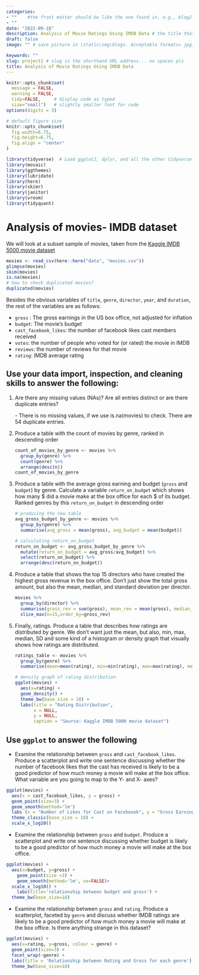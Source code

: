 ```yaml
---
categories:  
- ""    #the front matter should be like the one found in, e.g., blog2.md. It cannot be like the normal Rmd we used
- ""
date: "2022-09-18"
description: Analysis of Movie Ratings Using IMDB Data # the title that will show up once someone gets to this page
draft: false
image: "" # save picture in \static\img\blogs. Acceptable formats= jpg, jpeg, or png . Your iPhone pics wont work

keywords: ""
slug: project1 # slug is the shorthand URL address... no spaces plz
title: Analysis of Movie Ratings Using IMDB Data
---
```


```r
knitr::opts_chunk$set(
  message = FALSE, 
  warning = FALSE, 
  tidy=FALSE,     # display code as typed
  size="small")   # slightly smaller font for code
options(digits = 3)

# default figure size
knitr::opts_chunk$set(
  fig.width=6.75, 
  fig.height=6.75,
  fig.align = "center"
)
```

```r
library(tidyverse)  # Load ggplot2, dplyr, and all the other tidyverse packages
library(mosaic)
library(ggthemes)
library(lubridate)
library(here)
library(skimr)
library(janitor)
library(vroom)
library(tidyquant)
```

# Analysis of movies- IMDB dataset

We will look at a subset sample of movies, taken from the [Kaggle IMDB 5000 movie dataset](https://www.kaggle.com/carolzhangdc/imdb-5000-movie-dataset)

```r

movies <- read_csv(here::here("data", "movies.csv"))
glimpse(movies)
skim(movies)
is.na(movies)
# how to check duplicated movies?
duplicated(movies)
```

Besides the obvious variables of `title`, `genre`, `director`, `year`, and `duration`, the rest of the variables are as follows:

-   `gross` : The gross earnings in the US box office, not adjusted for inflation
-   `budget`: The movie's budget
-   `cast_facebook_likes`: the number of facebook likes cast members received
-   `votes`: the number of people who voted for (or rated) the movie in IMDB
-   `reviews`: the number of reviews for that movie
-   `rating`: IMDB average rating

## Use your data import, inspection, and cleaning skills to answer the following:

1.  Are there any missing values (NAs)? Are all entries distinct or are there duplicate entries?

    \- There is no missing values, if we use is.na(movies) to check. There are 54 duplicate entries.

2.  Produce a table with the count of movies by genre, ranked in descending order

    ```r
    count_of_movies_by_genre <- movies %>% 
      group_by(genre) %>% 
      count(genre) %>% 
      arrange(desc(n))
    count_of_movies_by_genre

    ```

3.  Produce a table with the average gross earning and budget (`gross` and `budget`) by genre. Calculate a variable `return_on_budget` which shows how many \$ did a movie make at the box office for each \$ of its budget. Ranked genres by this `return_on_budget` in descending order

    ```r
    # producing the new table
    avg_gross_budget_by_genre <- movies %>% 
      group_by(genre) %>% 
      summarise(avg_gross = mean(gross), avg_budget = mean(budget))

    # calculating return_on_budget
    return_on_budget <- avg_gross_budget_by_genre %>% 
      mutate(return_on_budget = avg_gross/avg_budget) %>% 
      select(return_on_budget) %>% 
      arrange(desc(return_on_budget))
    ```

4.  Produce a table that shows the top 15 directors who have created the highest gross revenue in the box office. Don't just show the total gross amount, but also the mean, median, and standard deviation per director.

    ```r
    movies %>% 
      group_by(director) %>% 
      summarise(gross_rev = sum(gross), mean_rev = mean(gross), median_rev = median(gross), SD_rev = sd(gross)) %>% 
      slice_max(n=15,order_by=gross_rev)
    ```

5.  Finally, ratings. Produce a table that describes how ratings are distributed by genre. We don't want just the mean, but also, min, max, median, SD and some kind of a histogram or density graph that visually shows how ratings are distributed.

    ```r
    ratings_table <- movies %>% 
      group_by(genre) %>% 
      summarise(mean=mean(rating), min=min(rating), max=max(rating), median=median(rating),SD=sd(rating))

    # density graph of rating distribution
    ggplot(movies) +
      aes(x=rating) +
      geom_density() +
      theme_bw(base_size = 18) +
      labs(title = "Rating Distribution",
           x = NULL, 
           y = NULL, 
           caption = "Source: Kaggle IMDB 5000 movie dataset")
    ```

## Use `ggplot` to answer the following

-   Examine the relationship between `gross` and `cast_facebook_likes`. Produce a scatterplot and write one sentence discussing whether the number of facebook likes that the cast has received is likely to be a good predictor of how much money a movie will make at the box office. What variable are you going to map to the Y- and X- axes?

```r

ggplot(movies) +
  aes(x = cast_facebook_likes, y = gross) +
  geom_point(size=3) +
  geom_smooth(method='lm')
  labs (x = "Number of Likes for Cast on Faceboook", y = "Gross Earnings in the US Box Office") +
  theme_classic(base_size = 18) +
  scale_x_log10()

```

-   Examine the relationship between `gross` and `budget`. Produce a scatterplot and write one sentence discussing whether budget is likely to be a good predictor of how much money a movie will make at the box office.

```r
ggplot(movies) + 
  aes(x=budget, y=gross) + 
    geom_point(size =3) + 
    geom_smooth(method='lm', se=FALSE)+ 
  scale_x_log10() + 
    labs(title='relationship between budget and gross') +
  theme_bw(base_size=18)
```

-   Examine the relationship between `gross` and `rating`. Produce a scatterplot, faceted by `genre` and discuss whether IMDB ratings are likely to be a good predictor of how much money a movie will make at the box office. Is there anything strange in this dataset?

```r
ggplot(movies) + 
  aes(x=rating, y=gross, colour = genre) +
  geom_point(size=3) +
  facet_wrap(~genre) +
  labs(title = 'Relationship between Rating and Gross for each genre') +
  theme_bw(base_size=18)
```

